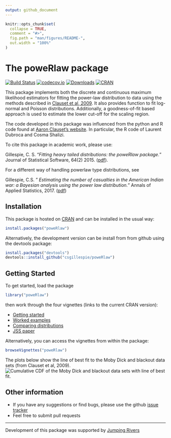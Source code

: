 ```yaml
---
output: github_document
---
```


<!-- README.md is generated from README.Rmd. Please edit that file -->

```r
knitr::opts_chunk$set(
  collapse = TRUE,
  comment = "#>",
  fig.path = "man/figures/README-",
  out.width = "100%"
)
```

# The poweRlaw package 
[![Build Status](https://travis-ci.org/csgillespie/poweRlaw.png?branch=master,dev)](https://travis-ci.org/csgillespie/poweRlaw) 
[![codecov.io](https://codecov.io/github/csgillespie/poweRlaw/coverage.svg?branch=master)](https://codecov.io/github/csgillespie/poweRlaw?branch=master)
[![Downloads](http://cranlogs.r-pkg.org/badges/poweRlaw?color=brightgreen)](https://cran.r-project.org/package=poweRlaw)
[![CRAN](http://www.r-pkg.org/badges/version/poweRlaw)](https://cran.r-project.org/package=poweRlaw)

This package implements both the discrete and continuous maximum likelihood estimators for fitting the power-law distribution to data using the methods described in [Clauset et al, 2009](http://arxiv.org/abs/0706.1062). It also provides function to fit log-normal and Poisson distributions. Additionally, a goodness-of-fit based approach is used to estimate the lower cut-off for the scaling region. 

The code developed in this package was influenced from the python and R code found at [Aaron Clauset's website](http://tuvalu.santafe.edu/~aaronc/powerlaws/). In particular, the R code of Laurent Dubroca and Cosma Shalizi.

To cite this package in academic work, please use:

Gillespie, C. S. "*Fitting heavy tailed distributions: the poweRlaw package.*" Journal of Statistical Software, 64(2) 2015. ([pdf](https://www.jstatsoft.org/v64/i02/paper)).

For a different way of handling powerlaw type distributions, see

Gillespie, C.S. "
*Estimating the number of casualties in the American Indian war: a Bayesian analysis using the power law distribution.*" Annals of Applied Statistics, 2017. ([pdf](https://arxiv.org/abs/1710.01662))

Installation
------------

This package is hosted on [CRAN](https://cran.r-project.org/package=poweRlaw) and can be installed in the usual way:
```r
install.packages("poweRlaw")
```
Alternatively, the development version can be install from from github using the devtools package:
```r
install.packages("devtools")
devtools::install_github("csgillespie/poweRlaw")
```

Getting Started
---------------

To get started, load the package
```r
library("poweRlaw")
```
then work through the four vignettes (links to the current CRAN version): 

 * [Getting started](https://cran.r-project.org/package=poweRlaw/vignettes/a_introduction.pdf)
 * [Worked examples](https://cran.r-project.org/package=poweRlaw/vignettes/b_powerlaw_examples.pdf)
 * [Comparing distributions](https://cran.r-project.org/package=poweRlaw/vignettes/c_comparing_distributions.pdf)
 * [JSS paper](https://cran.r-project.org/package=poweRlaw/vignettes/d_jss_paper.pdf)

Alternatively, you can access the vignettes from within the package:
```r
browseVignettes("poweRlaw")
```
The plots below show the line of best fit to the Moby Dick and blackout data sets (from Clauset et al, 2009). 
![Cumulative CDF of the Moby Dick and blackout data sets with line of best fit.](man/figures/figure1.png)

Other information
-----------------

 * If you have any suggestions or find bugs, please use the github [issue tracker](https://github.com/csgillespie/poweRlaw/issues)
 * Feel free to submit pull requests


---

Development of this package was supported by [Jumping Rivers](https://www.jumpingrivers.com)
